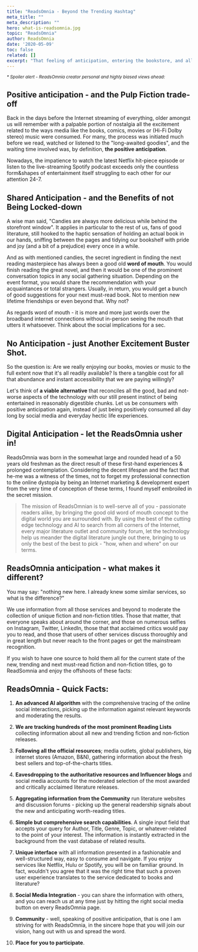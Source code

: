 ```yaml
---
title: "ReadsOmnia - Beyond the Trending Hashtag"
meta_title: ""
meta_description: ""
hero: what-is-readsomnia.jpg
topic: "ReadsOmnia"
author: ReadsOmnia
date: '2020-05-09'
toc: false
related: []
excerpt: "That feeling of anticipation, entering the bookstore, and all those colourful artworks, staring at you from the bookshelves craving for your attention. Welcome to ReadsOmnia › The Digital Anticipation."
---
```


<small><em>* Spoiler alert - ReadsOmnia creator personal and highly biased views ahead:</em></small>

## Positive anticipation - and the Pulp Fiction trade-off

Back in the days before the Internet streaming of everything, older amongst us will remember with a palpable portion of nostalgia all the excitement related to the ways media like the books, comics, movies or (Hi-Fi Dolby stereo) music were consumed. For many, the process was initiated much before we read, watched or listened to the "long-awaited goodies", and the waiting time involved was, by definition, **the positive anticipation**.

Nowadays, the impatience to watch the latest Netflix hit-piece episode or listen to the live-streaming Spotify podcast exceeds only the countless form&shapes of entertainment itself struggling to each other for our attention 24-7.

<YouTube id="GJ2cVtyX7WE" pars="autoplay=1&controls=0&loop=1&mute=1" />

## Shared Anticipation - and the Benefits of not Being Locked-down

A wise man said, "Candies are always more delicious while behind the storefront window". It applies in particular to the rest of us, fans of good literature, still hooked to the haptic sensation of holding an actual book in our hands, sniffing between the pages and tidying our bookshelf with pride and joy (and a bit of a prejudice) every once in a while.

And as with mentioned candies, the secret ingredient in finding the next reading masterpiece has always been a good old **word of mouth**. You would finish reading the great novel, and then it would be one of the prominent conversation topics in any social gathering situation. Depending on the event format, you would share the recommendation with your acquaintances or total strangers. Usually, in return, you would get a bunch of good suggestions for your next must-read book. Not to mention new lifetime friendships or even beyond that. Why not?

As regards word of mouth - it is more and more just words over the broadband internet connections without in-person seeing the mouth that utters it whatsoever. Think about the social implications for a sec.

## No Anticipation - just Another Excitement Buster Shot.

So the question is: Are we really enjoying our books, movies or music to the full extent now that it's all readily available? Is there a tangible cost for all that abundance and instant accessibility that we are paying willingly?

Let's think of **a viable alternative** that reconciles all the good, bad and not-worse aspects of the technology with our still present instinct of being entertained in reasonably digestible chunks. Let us be consumers with positive anticipation again, instead of just being positively consumed all day long by social media and everyday hectic life experiences.

## Digital Anticipation - let the ReadsOmnia usher in!

ReadsOmnia was born in the somewhat large and rounded head of a 50 years old freshman as the direct result of these first-hand experiences & prolonged contemplation. Considering the decent lifespan and the fact that he-me was a witness of the times, not to forget my professional connection to the online dystopia by being an Internet marketing & development expert from the very time of conception of these terms, I found myself embroiled in the secret mission.

> The mission of ReadsOmnian is to well-serve all of you - passionate readers alike, by bringing the good old word of mouth concept to the digital world you are surrounded with. By using the best of the cutting edge technology and AI to search from all corners of the Internet, every major literature outlet and community forum, let the technology help us meander the digital literature jungle out there, bringing to us only the best of the best to pick - "how, when and where" on our terms.

## ReadsOmnia anticipation - what makes it different?

You may say: "nothing new here. I already knew some similar services, so what is the difference?"

We use information from all those services and beyond to moderate the collection of unique fiction and non-fiction titles. Those that matter, that everyone speaks about around the corner, and those on numerous selfies on Instagram, Twitter, LinkedIn, those that that acclaimed critics would pay you to read, and those that users of other services discuss thoroughly and in great length but never reach to the front pages or get the mainstream recognition.

If you wish to have one source to hold them all for the current state of the new, trending and next must-read fiction and non-fiction titles, go to ReadSomnia and enjoy the offshoots of these facts:

## ReadsOmnia - Quick Facts:

1. **An advanced AI algorithm** with the comprehensive tracing of the online social interactions, picking up the information against relevant keywords and moderating the results.

1. **We are tracking hundreds of the most prominent Reading Lists** collecting information about all new and trending fiction and non-fiction releases.

1. **Following all the official resources**; media outlets, global publishers, big internet stores (Amazon, B&N), gathering information about the fresh best sellers and top-of-the-charts titles.

1. **Eavesdropping to the authoritative resources and Influencer blogs** and social media accounts for the moderated selection of the most awarded and critically acclaimed literature releases.

1. **Aggregating information from the Community** run literature websites and discussion forums - picking up the general readership signals about the new and anticipating worth-reading titles.

1. **Simple but comprehensive search capabilities**. A single input field that accepts your query for Author, Title, Genre, Topic, or whatever-related to the point of your interest. The information is instantly extracted in the background from the vast database of related results.

1. **Unique interface** with all information presented in a fashionable and well-structured way, easy to consume and navigate. If you enjoy services like Netflix, Hulu or Spotify, you will be on familiar ground. In fact, wouldn't you agree that it was the right time that such a proven user experience translates to the service dedicated to books and literature?

1. **Social Media Integration** - you can share the information with others, and you can reach us at any time just by hitting the right social media button on every ReadsOmnia page.

1. **Community** - well, speaking of positive anticipation, that is one I am striving for with ReadsOmnia, in the sincere hope that you will join our vision, hang out with us and spread the word.

1. **Place for you to participate**.
